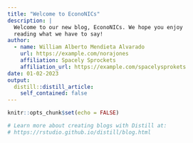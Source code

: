 ```yaml
---
title: "Welcome to EconoNICs"
description: |
  Welcome to our new blog, EconoNICs. We hope you enjoy 
  reading what we have to say!
author:
  - name: William Alberto Mendieta Alvarado 
    url: https://example.com/norajones
    affiliation: Spacely Sprockets
    affiliation_url: https://example.com/spacelysprokets
date: 01-02-2023
output:
  distill::distill_article:
    self_contained: false
---
```


```r
knitr::opts_chunk$set(echo = FALSE)

# Learn more about creating blogs with Distill at:
# https://rstudio.github.io/distill/blog.html

```



